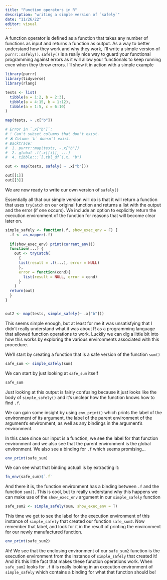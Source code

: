 ```yaml
---
title: "Function operators in R"
description: "writing a simple version of `safely`"
date: "11/26/22"
editor: visual
---
```


A function operator is defined as a function that takes any number of functions as input and returns a function as output. As a way to better understand how they work and why they work, I'll write a simple version of `purrr::safely()`. `safely()` is a really nice way to guard your functional programming against errors as it will allow your functionals to keep running even when they throw errors. I'll show it in action with a simple example

```r
library(purrr)
library(tidyverse)
library(rlang)

tests <- list(
  tibble(a = 1:2, b = 2:3),
  tibble(a = 4:15, b = 1:12),
  tibble(a = 1:5, c = 6:10)
)
```

```r
map(tests, ~ .x["b"])

# Error in `.x["b"]`:
# ! Can't subset columns that don't exist.
# ✖ Column `b` doesn't exist.
# Backtrace:
#  1. purrr::map(tests, ~.x["b"])
#  2. global .f(.x[[i]], ...)
#  4. tibble:::`[.tbl_df`(.x, "b")
```

```r
out <- map(tests, safely( ~ .x["b"]))

out[[1]]
out[[3]]
```

We are now ready to write our own version of `safely()`

Essentially all that our simple version will do is that it will return a function that uses `tryCatch` on our original function and returns a list with the output and the error (if one occurs). We include an option to explicitly return the execution environment of the function for reasons that will become clear later on.

```r
simple_safely <- function(.f, show_exec_env = F) {
  .f <- as_mapper(.f)
  
  if(show_exec_env) print(current_env())
  function(...) {
    out <- tryCatch(
      {
      list(result = .f(...), error = NULL)
      },
      error = function(cond){
        list(result = NULL, error = cond)
      }
    )
  return(out)
  }
}


out2 <- map(tests, simple_safely(~ .x["b"]))
```

This seems simple enough, but at least for me it was unsatisfying that I didn't really understand what it was about R as a programming language that allowed function operations to work. Luckily we can dig a little bit into how this works by exploring the various environments associated with this procedure.

We'll start by creating a function that is a safe version of the function `sum()`

```r
safe_sum <- simple_safely(sum)
```

We can start by just looking at `safe_sum` itself

```r
safe_sum
```

Just looking at this output is fairly confusing because it just looks like the body of `simple_safely()` and it's unclear how the function knows how to find `.f`.

We can gain some insight by using `env_print()` which prints the label of the environment of its argument, the label of the parent environment of the argument's environment, as well as any bindings in the argument's environment.

In this case since our input is a function, we see the label for that function environment and we also see that the parent environment is the global environment. We also see a binding for `.f` which seems promising...

```r
env_print(safe_sum)
```


We can see what that binding actuall is by extracting it:

```r
fn_env(safe_sum)$`.f`
```

And there it is, the function environment has a binding between `.f` and the function `sum()`. This is cool, but to really understand why this happens we can make use of the `show_exec_env` argument in our `simple_safely` function

```r
safe_sum2 <- simple_safely(sum, show_exec_env = T)
```

This time we get to see the label for the execution environment of this instance of `simple_safely` that created our function `safe_sum2`. Now remember that label, and look for it in the result of printing the environment for our newly manufactured function.

```r
env_print(safe_sum2)
```

Ah! We see that the enclosing environment of our `safe_sum2` function is the execution environment from the instance of `simple_safely` that created it! And it's this little fact that makes these function operations work. When `safe_sum2` looks for `.f` it is really looking in an execution environment of `simple_safely` which contains a binding for what that function should be!


